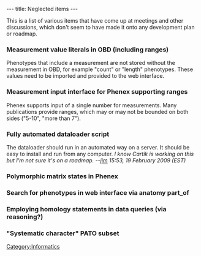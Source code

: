 ---
title: Neglected items
---

This is a list of various items that have come up at meetings and other discussions, which don't seem to have made it onto any development plan or roadmap.

===Measurement value literals in OBD (including ranges)===
Phenotypes that include a measurement are not stored without the measurement in OBD, for example "count" or "length" phenotypes.  These values need to be imported and provided to the web interface.
===Measurement input interface for Phenex supporting ranges===
Phenex supports input of a single number for measurements.  Many publications provide ranges, which may or may not be bounded on both sides ("5-10", "more than 7").
===Fully automated dataloader script===
The dataloader should run in an automated way on a server.  It should be easy to install and run from any computer. ''I know Cartik is working on this but I'm not sure it's on a roadmap. --[[User:Jpb15|jim]] 15:53, 19 February 2009 (EST)''
===Polymorphic matrix states in Phenex===
===Search for phenotypes in web interface via anatomy part_of===
===Employing homology statements in data queries (via reasoning?)===
==="Systematic character" PATO subset===

[[Category:Informatics]]